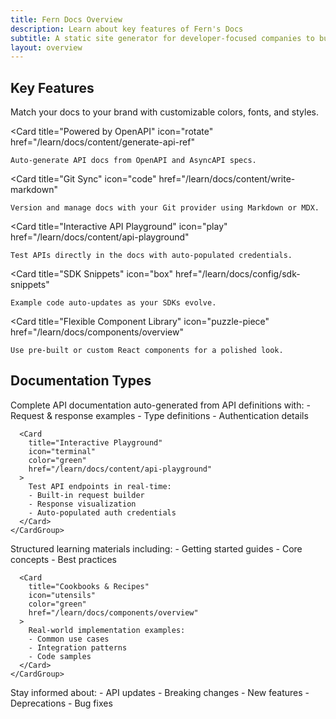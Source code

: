 ```yaml
---
title: Fern Docs Overview
description: Learn about key features of Fern's Docs
subtitle: A static site generator for developer-focused companies to build and host a beautiful, professional docs site.
layout: overview
---
```


## Key Features

<CardGroup cols={3}>
  <Card 
    title="Professional Design" 
    icon="paintbrush" 
    href="/learn/docs/building-your-docs/custom-css-js"
  >
    Match your docs to your brand with customizable colors, fonts, and styles.
  </Card>

  <Card 
    title="Powered by OpenAPI" 
    icon="rotate" 
    href="/learn/docs/content/generate-api-ref"
  >
    Auto-generate API docs from OpenAPI and AsyncAPI specs.
  </Card>

  <Card 
    title="Git Sync" 
    icon="code" 
    href="/learn/docs/content/write-markdown"
  >
    Version and manage docs with your Git provider using Markdown or MDX.
  </Card>

  <Card 
    title="Interactive API Playground" 
    icon="play" 
    href="/learn/docs/content/api-playground"
  >
    Test APIs directly in the docs with auto-populated credentials.
  </Card>

  <Card 
    title="SDK Snippets" 
    icon="box" 
    href="/learn/docs/config/sdk-snippets"
  >
    Example code auto-updates as your SDKs evolve.
  </Card>

  <Card 
    title="Flexible Component Library" 
    icon="puzzle-piece" 
    href="/learn/docs/components/overview"
  >
    Use pre-built or custom React components for a polished look.
  </Card>

</CardGroup>

## Documentation Types

<Tabs>
  <Tab title="For Developers">
    <CardGroup cols={2}>
      <Card 
        title="API Reference" 
        icon="code-branch" 
        color="green" 
        href="/learn/docs/content/generate-api-ref"
      >
        Complete API documentation auto-generated from API definitions with:
        - Request & response examples
        - Type definitions 
        - Authentication details
      </Card>

      <Card 
        title="Interactive Playground" 
        icon="terminal" 
        color="green" 
        href="/learn/docs/content/api-playground"
      >
        Test API endpoints in real-time:
        - Built-in request builder
        - Response visualization
        - Auto-populated auth credentials
      </Card>
    </CardGroup>
  </Tab>

  <Tab title="For Learning">
    <CardGroup>
      <Card 
        title="Guides & Tutorials" 
        icon="book-open" 
        color="green" 
        href="/learn/docs/getting-started/quickstart"
      >
        Structured learning materials including:
        - Getting started guides
        - Core concepts
        - Best practices
      </Card>

      <Card 
        title="Cookbooks & Recipes" 
        icon="utensils" 
        color="green" 
        href="/learn/docs/components/overview"
      >
        Real-world implementation examples:
        - Common use cases
        - Integration patterns
        - Code samples
      </Card>
    </CardGroup>
  </Tab>

  <Tab title="For Updates">
    <Card 
      title="Changelog" 
      icon="clock-rotate-left" 
      color="green" 
      href="/learn/docs/writing-content/changelog"
    >
      Stay informed about:
      - API updates
      - Breaking changes  
      - New features
      - Deprecations
      - Bug fixes
    </Card>
  </Tab>
</Tabs>